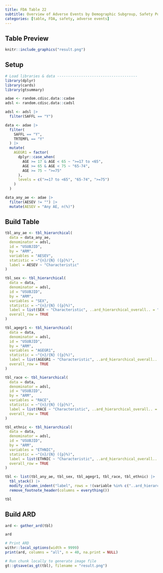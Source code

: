```yaml
---
title: FDA Table 22
subtitle: Overview of Adverse Events by Demographic Subgroup, Safety Population, Pooled Analysis (or Trial X)
categories: [table, FDA, safety, adverse events]
---
```


::: panel-tabset
## Table Preview

```r
knitr::include_graphics("result.png")
```

## Setup

```r
# Load libraries & data -------------------------------------
library(dplyr)
library(cards)
library(gtsummary)

adae <- random.cdisc.data::cadae
adsl <- random.cdisc.data::cadsl

adsl <- adsl |>
  filter(SAFFL == "Y")

data <- adae |>
  filter(
    SAFFL == "Y",
    TRTEMFL == "Y"
  ) |>
  mutate(
    AGEGR1 = factor(
      dplyr::case_when(
        AGE >= 17 & AGE < 65 ~ ">=17 to <65",
        AGE >= 65 & AGE < 75 ~ "65-74",
        AGE >= 75 ~ ">=75"
      ),
      levels = c(">=17 to <65", "65-74", ">=75")
    )
  )

data_any_ae <- adae |>
  filter(AESEV != "") |>
  mutate(AESEV = "Any AE, n(%)")
```

## Build Table

```r
tbl_any_ae <- tbl_hierarchical(
  data = data_any_ae,
  denominator = adsl,
  id = "USUBJID",
  by = "ARM",
  variables = "AESEV",
  statistic = ~"{n}/{N} ({p}%)",
  label = AESEV ~ "Characteristic"
)

tbl_sex <- tbl_hierarchical(
  data = data,
  denominator = adsl,
  id = "USUBJID",
  by = "ARM",
  variables = "SEX",
  statistic = ~"{n}/{N} ({p}%)",
  label = list(SEX ~ "Characteristic", ..ard_hierarchical_overall.. = "Sex, n(%)"),
  overall_row = TRUE
)

tbl_agegr1 <- tbl_hierarchical(
  data = data,
  denominator = adsl,
  id = "USUBJID",
  by = "ARM",
  variables = "AGEGR1",
  statistic = ~"{n}/{N} ({p}%)",
  label = list(AGEGR1 ~ "Characteristic", ..ard_hierarchical_overall.. = "Age group, years, n(%)"),
  overall_row = TRUE
)

tbl_race <- tbl_hierarchical(
  data = data,
  denominator = adsl,
  id = "USUBJID",
  by = "ARM",
  variables = "RACE",
  statistic = ~"{n}/{N} ({p}%)",
  label = list(RACE ~ "Characteristic", ..ard_hierarchical_overall.. = "Race, n(%)"),
  overall_row = TRUE
)

tbl_ethnic <- tbl_hierarchical(
  data = data,
  denominator = adsl,
  id = "USUBJID",
  by = "ARM",
  variables = "ETHNIC",
  statistic = ~"{n}/{N} ({p}%)",
  label = list(ETHNIC ~ "Characteristic", ..ard_hierarchical_overall.. = "Ethnicity, n(%)"),
  overall_row = TRUE
)

tbl <- list(tbl_any_ae, tbl_sex, tbl_agegr1, tbl_race, tbl_ethnic) |>
  tbl_stack() |>
  modify_column_indent("label", rows = !(variable %in% c("..ard_hierarchical_overall..", "AESEV"))) |> 
  remove_footnote_header(columns = everything())

tbl
```

## Build ARD

```r
ard <- gather_ard(tbl)

ard
```

```r
# Print ARD
withr::local_options(width = 9999)
print(ard, columns = "all", n = 40, na.print = NULL)
```


```r
# Run chunk locally to generate image file
gt::gtsave(as_gt(tbl), filename = "result.png")
```

```r
```
:::

